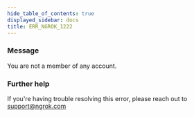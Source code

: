 ```yaml
---
hide_table_of_contents: true
displayed_sidebar: docs
title: ERR_NGROK_1222
---
```


### Message

You are not a member of any account.

### Further help

If you're having trouble resolving this error, please reach out to [support@ngrok.com](mailto:support@ngrok.com?subject=Help%20with%20ERR_NGROK_1222)
